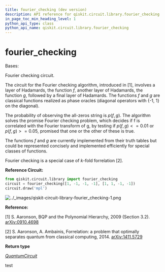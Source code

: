 ```yaml
---
title: fourier_checking (dev version)
description: API reference for qiskit.circuit.library.fourier_checking in the dev version of qiskit
in_page_toc_min_heading_level: 1
python_api_type: class
python_api_name: qiskit.circuit.library.fourier_checking
---
```


<span id="fourier-checking" />

# fourier\_checking

<Class id="qiskit.circuit.library.fourier_checking" isDedicatedPage={true} github="https://github.com/Qiskit/qiskit/tree/stable/1.3/qiskit/circuit/library/fourier_checking.py#L103-L158" signature="qiskit.circuit.library.fourier_checking(f, g)" modifiers="class">
  Bases:

  Fourier checking circuit.

  The circuit for the Fourier checking algorithm, introduced in \[1], involves a layer of Hadamards, the function $f$, another layer of Hadamards, the function $g$, followed by a final layer of Hadamards. The functions $f$ and $g$ are classical functions realized as phase oracles (diagonal operators with \{-1, 1} on the diagonal).

  The probability of observing the all-zeros string is $p(f,g)$. The algorithm solves the promise Fourier checking problem, which decides if f is correlated with the Fourier transform of g, by testing if $p(f,g) <= 0.01$ or $p(f,g) >= 0.05$, promised that one or the other of these is true.

  The functions $f$ and $g$ are currently implemented from their truth tables but could be represented concisely and implemented efficiently for special classes of functions.

  Fourier checking is a special case of $k$-fold forrelation \[2].

  **Reference Circuit:**

  ```python
  from qiskit.circuit.library import fourier_checking
  circuit = fourier_checking([1, -1, -1, -1], [1, 1, -1, -1])
  circuit.draw('mpl')
  ```

  ![../\_images/qiskit-circuit-library-fourier\_checking-1.png](/images/api/qiskit/dev/qiskit-circuit-library-fourier_checking-1.png)

  **Reference:**

  \[1] S. Aaronson, BQP and the Polynomial Hierarchy, 2009 (Section 3.2). [arXiv:0910.4698](https://arxiv.org/abs/0910.4698)

  \[2] S. Aaronson, A. Ambainis, Forrelation: a problem that optimally separates quantum from classical computing, 2014. [arXiv:1411.5729](https://arxiv.org/abs/1411.5729)

  **Return type**

  [*QuantumCircuit*](qiskit.circuit.QuantumCircuit "qiskit.circuit.quantumcircuit.QuantumCircuit")
</Class>

test
